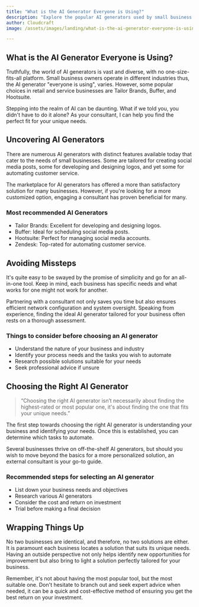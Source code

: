 ```yaml
---
title: "What is the AI Generator Everyone is Using?"
description: "Explore the popular AI generators used by small business owners to streamline their day-to-day operations."
author: Cloudcraft
image: /assets/images/landing/what-is-the-ai-generator-everyone-is-using.jpg

---
```


## What is the AI Generator Everyone is Using?

Truthfully, the world of AI generators is vast and diverse, with no one-size-fits-all platform. Small business owners operate in different industries thus, the AI generator "everyone is using", varies. However, some popular choices in retail and service businesses are Tailor Brands, Buffer, and Hootsuite.

Stepping into the realm of AI can be daunting. What if we told you, you didn't have to do it alone? As your consultant, I can help you find the perfect fit for your unique needs.

<ServicesBlurb />

## Uncovering AI Generators

There are numerous AI generators with distinct features available today that cater to the needs of small businesses. Some are tailored for creating social media posts, some for developing and designing logos, and yet some for automating customer service.

The marketplace for AI generators has offered a more than satisfactory solution for many businesses. However, if you're looking for a more customized option, engaging a consultant has proven beneficial for many.

### Most recommended AI Generators

 * Tailor Brands: Excellent for developing and designing logos.
 * Buffer: Ideal for scheduling social media posts.
 * Hootsuite: Perfect for managing social media accounts.
 * Zendesk: Top-rated for automating customer service.

## Avoiding Missteps

It's quite easy to be swayed by the promise of simplicity and go for an all-in-one tool. Keep in mind, each business has specific needs and what works for one might not work for another.

Partnering with a consultant not only saves you time but also ensures efficient network configuration and system oversight. Speaking from experience, finding the ideal AI generator tailored for your business often rests on a thorough assessment.

### Things to consider before choosing an AI generator

 * Understand the nature of your business and industry
 * Identify your process needs and the tasks you wish to automate
 * Research possible solutions suitable for your needs
 * Seek professional advice if unsure

## Choosing the Right AI Generator

<blockquote>“Choosing the right AI generator isn’t necessarily about finding the highest-rated or most popular one, it's about finding the one that fits your unique needs.”</blockquote>

The first step towards choosing the right AI generator is understanding your business and identifying your needs. Once this is established, you can determine which tasks to automate. 

Several businesses thrive on off-the-shelf AI generators, but should you wish to move beyond the basics for a more personalized solution, an external consultant is your go-to guide.

### Recommended steps for selecting an AI generator

 * List down your business needs and objectives
 * Research various AI generators
 * Consider the cost and return on investment
 * Trial before making a final decision

<GetStartedBlurb />

## Wrapping Things Up

No two businesses are identical, and therefore, no two solutions are either. It is paramount each business locates a solution that suits its unique needs. Having an outside perspective not only helps identify new opportunities for improvement but also bring to light a solution perfectly tailored for your business. 

Remember, it's not about having the most popular tool, but the most suitable one. Don't hesitate to branch out and seek expert advice when needed, it can be a quick and cost-effective method of ensuring you get the best return on your investment.